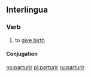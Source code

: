 ==Interlingua==

===Verb===
{{ia-verb|ir}}

# to [[give birth]]

====Conjugation====
{{ia-conj|partur|ir}}

[[no:parturir]]
[[pl:parturir]]
[[ru:parturir]]